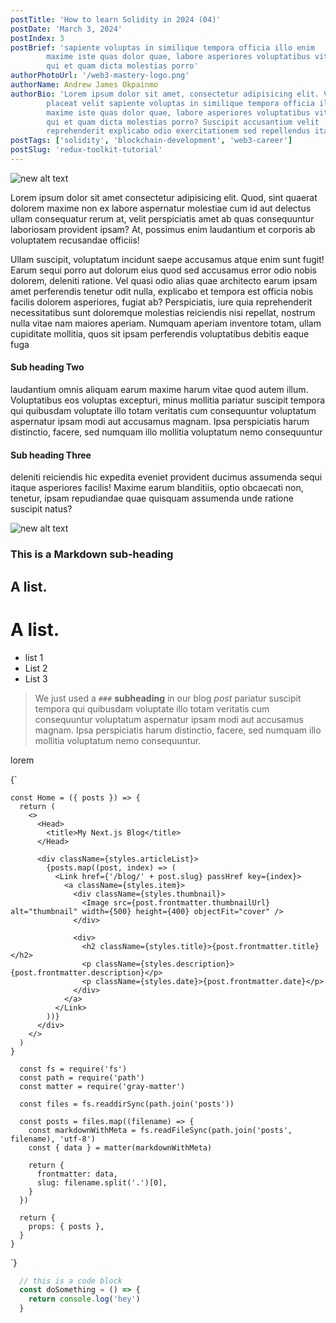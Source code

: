 ```yaml
---
postTitle: 'How to learn Solidity in 2024 (04)'
postDate: 'March 3, 2024'
postIndex: 3
postBrief: 'sapiente voluptas in similique tempora officia illo enim
        maxime iste quas dolor quae, labore asperiores voluptatibus vitae quos
        qui et quam dicta molestias porro'
authorPhotoUrl: '/web3-mastery-logo.png'
authorName: Andrew James Okpainmo
authorBio: 'Lorem ipsum dolor sit amet, consectetur adipisicing elit. Veritatis
        placeat velit sapiente voluptas in similique tempora officia illo enim
        maxime iste quas dolor quae, labore asperiores voluptatibus vitae quos
        qui et quam dicta molestias porro? Suscipit accusantium velit
        reprehenderit explicabo odio exercitationem sed repellendus itaque, ab'
postTags: ['solidity', 'blockchain-development', 'web3-career']
postSlug: 'redux-toolkit-tutorial'
---
```


  ![new alt text](/web3-mastery-logo.png)

  Lorem ipsum dolor sit amet consectetur adipisicing elit. Quod, sint quaerat dolorem maxime non ex
  labore aspernatur molestiae cum id aut delectus ullam consequatur rerum at, velit perspiciatis amet ab quas 
  consequuntur laboriosam provident ipsam? At, possimus enim laudantium et corporis ab voluptatem recusandae officiis! 

  Ullam suscipit, voluptatum incidunt saepe accusamus atque enim sunt fugit! Earum sequi porro aut dolorum eius quod sed 
  accusamus error odio nobis dolorem, deleniti ratione. Vel quasi odio alias quae architecto earum ipsam amet perferendis 
  tenetur odit nulla, explicabo et tempora est officia nobis facilis dolorem asperiores, fugiat ab? Perspiciatis, iure quia 
  reprehenderit necessitatibus sunt doloremque molestias reiciendis nisi repellat, nostrum nulla vitae nam maiores aperiam. 
  Numquam aperiam inventore totam, ullam cupiditate mollitia, quos sit ipsam perferendis voluptatibus debitis eaque fuga 

  #### Sub heading Two

  laudantium omnis aliquam earum maxime harum vitae quod autem illum. Voluptatibus eos voluptas excepturi, minus mollitia 
  pariatur suscipit tempora qui quibusdam voluptate illo totam veritatis cum consequuntur voluptatum aspernatur ipsam modi 
  aut accusamus magnam. Ipsa perspiciatis harum distinctio, facere, sed numquam illo mollitia voluptatum nemo consequuntur 

  #### Sub heading Three

  deleniti reiciendis hic expedita eveniet provident ducimus assumenda sequi itaque asperiores facilis! Maxime earum blanditiis, 
  optio obcaecati non, tenetur, ipsam repudiandae quae quisquam assumenda unde ratione suscipit natus?

![new alt text](/web3-mastery-logo.png)

### This is a Markdown sub-heading

## A list.

# A list.

- list 1
- List 2
- List 3

> We just used a `###` **subheading** in our blog *post*  pariatur suscipit tempora qui quibusdam voluptate illo totam veritatis cum consequuntur voluptatum aspernatur ipsam modi 
  aut accusamus magnam. Ipsa perspiciatis harum distinctio, facere, sed numquam illo mollitia voluptatum nemo consequuntur.

lorem

<SyntaxHighlighter language="java">
  {`

    const Home = ({ posts }) => {
      return (
        <>
          <Head>
            <title>My Next.js Blog</title>
          </Head>

          <div className={styles.articleList}>
            {posts.map((post, index) => (
              <Link href={'/blog/' + post.slug} passHref key={index}>
                <a className={styles.item}>
                  <div className={styles.thumbnail}>
                    <Image src={post.frontmatter.thumbnailUrl} alt="thumbnail" width={500} height={400} objectFit="cover" />
                  </div>

                  <div>
                    <h2 className={styles.title}>{post.frontmatter.title}</h2>
                    <p className={styles.description}>{post.frontmatter.description}</p>
                    <p className={styles.date}>{post.frontmatter.date}</p>
                  </div>
                </a>
              </Link>
            ))}
          </div>
        </>
      )
    }

      const fs = require('fs')
      const path = require('path')
      const matter = require('gray-matter')

      const files = fs.readdirSync(path.join('posts'))

      const posts = files.map((filename) => {
        const markdownWithMeta = fs.readFileSync(path.join('posts', filename), 'utf-8')
        const { data } = matter(markdownWithMeta)

        return {
          frontmatter: data,
          slug: filename.split('.')[0],
        }
      })

      return {
        props: { posts },
      }
    }


  `}
</SyntaxHighlighter>


```js
  // this is a code block
  const doSomething = () => {
    return console.log('hey')
  }
```
